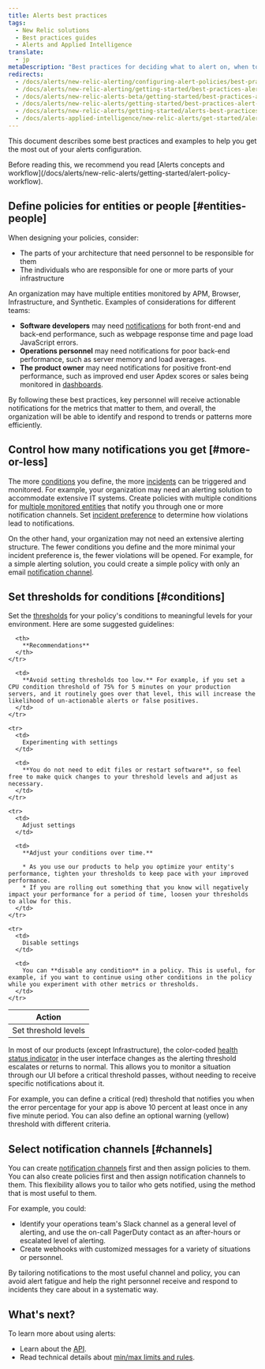 ```yaml
---
title: Alerts best practices
tags:
  - New Relic solutions
  - Best practices guides
  - Alerts and Applied Intelligence
translate:
  - jp
metaDescription: "Best practices for deciding what to alert on, when to trigger notifications, and who receives them."
redirects:
  - /docs/alerts/new-relic-alerting/configuring-alert-policies/best-practices-alert-policies
  - /docs/alerts/new-relic-alerting/getting-started/best-practices-alert-policies
  - /docs/alerts/new-relic-alerts-beta/getting-started/best-practices-alert-policies
  - /docs/alerts/new-relic-alerts/getting-started/best-practices-alert-policies
  - /docs/alerts/new-relic-alerts/getting-started/alerts-best-practices
  - /docs/alerts-applied-intelligence/new-relic-alerts/get-started/alerts-best-practices
---
```


This document describes some best practices and examples to help you get the most out of your alerts configuration.

<Callout variant="important">
  Before reading this, we recommend you read [Alerts concepts and workflow](/docs/alerts/new-relic-alerts/getting-started/alert-policy-workflow).
</Callout>

## Define policies for entities or people [#entities-people]

When designing your policies, consider:

* The parts of your architecture that need personnel to be responsible for them
* The individuals who are responsible for one or more parts of your infrastructure

An organization may have multiple entities monitored by APM, Browser, Infrastructure, and Synthetic. Examples of considerations for different teams:

* **Software developers** may need [notifications](/docs/alerts/new-relic-alerts/managing-notification-channels/notification-channels-controlling-where-send-alerts) for both front-end and back-end performance, such as webpage response time and page load JavaScript errors.
* **Operations personnel** may need notifications for poor back-end performance, such as server memory and load averages.
* **The product owner** may need notifications for positive front-end performance, such as improved end user Apdex scores or sales being monitored in [dashboards](/docs/query-your-data/explore-query-data/dashboards/introduction-new-relic-one-dashboards).

By following these best practices, key personnel will receive actionable notifications for the metrics that matter to them, and overall, the organization will be able to identify and respond to trends or patterns more efficiently.

## Control how many notifications you get [#more-or-less]

The more [conditions](/docs/alerts/new-relic-alerts-beta/configuring-alert-policies/define-alert-conditions) you define, the more [incidents](/docs/alerts/new-relic-alerts-beta/reviewing-alert-incidents/explore-incident-history) can be triggered and monitored. For example, your organization may need an alerting solution to accommodate extensive IT systems. Create policies with multiple conditions for [multiple monitored entities](/docs/alerts/new-relic-alerts-beta/configuring-alert-policies/select-product-targets-alert-condition) that notify you through one or more notification channels. Set [incident preference](/docs/alerts/new-relic-alerts/configuring-alert-policies/specify-when-new-relic-creates-incidents) to determine how violations lead to notifications.

On the other hand, your organization may not need an extensive alerting structure. The fewer conditions you define and the more minimal your incident preference is, the fewer violations will be opened. For example, for a simple alerting solution, you could create a simple policy with only an email [notification channel](/docs/alerts/new-relic-alerts/managing-notification-channels/notification-channels-controlling-where-send-alerts).

## Set thresholds for conditions [#conditions]

Set the [thresholds](/docs/alerts/new-relic-alerts-beta/configuring-alert-policies/define-thresholds-trigger-alert) for your policy's conditions to meaningful levels for your environment. Here are some suggested guidelines:

<table>
  <thead>
    <tr>
      <th width={200}>
        Action
      </th>

      <th>
        **Recommendations**
      </th>
    </tr>
  </thead>

  <tbody>
    <tr>
      <td>
        Set threshold levels
      </td>

      <td>
        **Avoid setting thresholds too low.** For example, if you set a CPU condition threshold of 75% for 5 minutes on your production servers, and it routinely goes over that level, this will increase the likelihood of un-actionable alerts or false positives.
      </td>
    </tr>

    <tr>
      <td>
        Experimenting with settings
      </td>

      <td>
        **You do not need to edit files or restart software**, so feel free to make quick changes to your threshold levels and adjust as necessary.
      </td>
    </tr>

    <tr>
      <td>
        Adjust settings
      </td>

      <td>
        **Adjust your conditions over time.**

        * As you use our products to help you optimize your entity's performance, tighten your thresholds to keep pace with your improved performance.
        * If you are rolling out something that you know will negatively impact your performance for a period of time, loosen your thresholds to allow for this.
      </td>
    </tr>

    <tr>
      <td>
        Disable settings
      </td>

      <td>
        You can **disable any condition** in a policy. This is useful, for example, if you want to continue using other conditions in the policy while you experiment with other metrics or thresholds.
      </td>
    </tr>
  </tbody>
</table>

In most of our products (except Infrastructure), the color-coded [health status indicator](https://docs.newrelic.com/docs/accounts-partnerships/education/getting-started-new-relic/glossary#health-status) in the user interface changes as the alerting threshold escalates or returns to normal. This allows you to monitor a situation through our UI before a critical threshold passes, without needing to receive specific notifications about it.

For example, you can define a critical (red) threshold that notifies you when the error percentage for your app is above 10 percent at least once in any five minute period. You can also define an optional warning (yellow) threshold with different criteria.

## Select notification channels [#channels]

You can create [notification channels](/docs/alerts/new-relic-alerts-beta/managing-notification-channels/notification-channels-controlling-where-send-alerts) first and then assign policies to them. You can also create policies first and then assign notification channels to them. This flexibility allows you to tailor who gets notified, using the method that is most useful to them.

For example, you could:

* Identify your operations team's Slack channel as a general level of alerting, and use the on-call PagerDuty contact as an after-hours or escalated level of alerting.
* Create webhooks with customized messages for a variety of situations or personnel.

<Callout variant="tip">
  By tailoring notifications to the most useful channel and policy, you can avoid alert fatigue and help the right personnel receive and respond to incidents they care about in a systematic way.
</Callout>

## What's next?

To learn more about using alerts:

* Learn about the [API](https://docs.newrelic.com/docs/alerts/rest-api-alerts/new-relic-alerts-rest-api/rest-api-calls-new-relic-alerts).
* Read technical details about [min/max limits and rules](https://docs.newrelic.com/docs/alerts/new-relic-alerts/getting-started/minimum-maximum-values).
